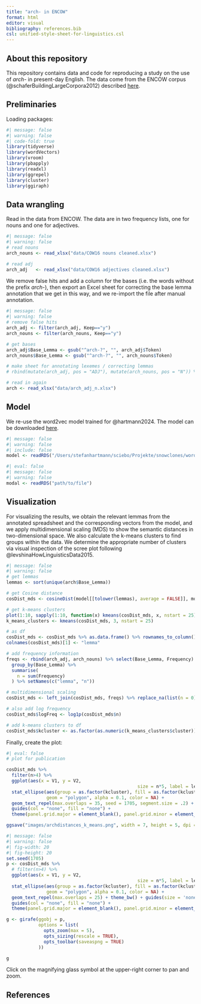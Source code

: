 ```yaml
---
title: "arch- in ENCOW"
format: html
editor: visual
bibliography: references.bib
csl: unified-style-sheet-for-linguistics.csl
---
```


## About this repository

This repository contains data and code for reproducing a study on the use of *arch-* in present-day English. The data come from the ENCOW corpus (@schaferBuildingLargeCorpora2012) described [here](https://web.archive.org/web/20210924132944/https://corporafromtheweb.org/encow16/).

## Preliminaries

Loading packages:

```r
#| message: false
#| warning: false
#| code-fold: true
library(tidyverse)
library(wordVectors)
library(vroom)
library(pbapply)
library(readxl)
library(ggrepel)
library(cluster)
library(ggiraph)

```

## Data wrangling

Read in the data from ENCOW. The data are in two frequency lists, one for nouns and one for adjectives.

```r
#| message: false
#| warning: false
# read nouns
arch_nouns <- read_xlsx("data/COW16 nouns cleaned.xlsx")

# read adj
arch_adj   <- read_xlsx("data/COW16 adjectives cleaned.xlsx")

```

We remove false hits and add a column for the bases (i.e. the words without the prefix *arch-*), then export an Excel sheet for correcting the base lemma annotation that we get in this way, and we re-import the file after manual annotation.

```r
#| message: false
#| warning: false
# remove false hits
arch_adj <- filter(arch_adj, Keep=="y")
arch_nouns <- filter(arch_nouns, Keep=="y")

# get bases
arch_adj$Base_Lemma <- gsub("^arch-?", "", arch_adj$Token)
arch_nouns$Base_Lemma <- gsub("^arch-?", "", arch_nouns$Token)

# make sheet for annotating lexemes / correcting lemmas
# rbind(mutate(arch_adj, pos = "ADJ"), mutate(arch_nouns, pos = "N")) %>% writexl::write_xlsx("arch_adj_n.xlsx")

# read in again
arch <- read_xlsx("data/arch_adj_n.xlsx")
```

## Model

We re-use the word2vec model trained for @hartmann2024. The model can be downloaded [here](https://osf.io/download/wxe2r/).

```r
#| message: false
#| warning: false
#| include: false
model <- readRDS("/Users/stefanhartmann/sciebo/Projekte/snowclones/word2vec/model.Rds")
```

```r
#| eval: false
#| message: false
#| warning: false
modal <- readRDS("path/to/file")
```

## Visualization

For visualizing the results, we obtain the relevant lemmas from the annotated spreadsheet and the corresponding vectors from the model, and we apply multidimensional scaling (MDS) to show the semantic distances in two-dimensional space. We also calculate the k-means clusters to find groups within the data. We determine the appropriate number of clusters via visual inspection of the scree plot following @levshinaHowLinguisticsData2015.

```r
#| message: false
#| warning: false
# get lemmas
lemmas <- sort(unique(arch$Base_Lemma))

# get Cosine distance
cosDist_mds <- cosineDist(model[[tolower(lemmas), average = FALSE]], model[[tolower(lemmas), average = FALSE]]) %>% cmdscale()

# get k-means clusters
plot(1:10, sapply(1:10, function(x) kmeans(cosDist_mds, x, nstart = 25)$tot.withinss), type = "b", ylab = "WCSS")
k_means_clusters <- kmeans(cosDist_mds, 3, nstart = 25)

# as df
cosDist_mds <- cosDist_mds %>% as.data.frame() %>% rownames_to_column()
colnames(cosDist_mds)[1] <- "lemma"

# add frequency information
freqs <- rbind(arch_adj, arch_nouns) %>% select(Base_Lemma, Frequency) %>%
  group_by(Base_Lemma) %>%
  summarise(
    n = sum(Frequency)
  ) %>% setNames(c("lemma", "n"))

# multidimensional scaling
cosDist_mds <- left_join(cosDist_mds, freqs) %>% replace_na(list(n = 0))

# also add log frequency
cosDist_mds$logFreq <- log1p(cosDist_mds$n)

# add k-means clusters to df
cosDist_mds$kcluster <- as.factor(as.numeric(k_means_clusters$cluster))

```

Finally, create the plot:

```r
#| eval: false
# plot for publication

cosDist_mds %>% 
  filter(n>4) %>% 
  ggplot(aes(x = V1, y = V2, 
                                                 size = n*5, label = lemma)) +
  stat_ellipse(aes(group = as.factor(kcluster), fill = as.factor(kcluster)),
               geom = "polygon", alpha = 0.1, color = NA) +
  geom_text_repel(max.overlaps = 35, seed = 1705, segment.size = .2) + theme_bw() + guides(size = 'none') +
  guides(col = "none", fill = "none") +
  theme(panel.grid.major = element_blank(), panel.grid.minor = element_blank())

ggsave("images/archdistances_k_means.png", width = 7, height = 5, dpi = 600)
```

```r
#| message: false
#| warning: false
#| fig-width: 20
#| fig-height: 20
set.seed(1705)
p <- cosDist_mds %>% 
  # filter(n>4) %>% 
  ggplot(aes(x = V1, y = V2, 
                                                 size = n*5, label = lemma)) +
  stat_ellipse(aes(group = as.factor(kcluster), fill = as.factor(kcluster)),
               geom = "polygon", alpha = 0.1, color = NA) +
  geom_text_repel(max.overlaps = 25) + theme_bw() + guides(size = 'none') +
  guides(col = "none", fill = "none") +
  theme(panel.grid.major = element_blank(), panel.grid.minor = element_blank())

g <- girafe(ggobj = p,
            options = list(
              opts_zoom(max = 5),   
              opts_sizing(rescale = TRUE),
              opts_toolbar(saveaspng = TRUE)
            ))

g
```

Click on the magnifying glass symbol at the upper-right corner to pan and zoom.

## References

::: {#refs}
:::
